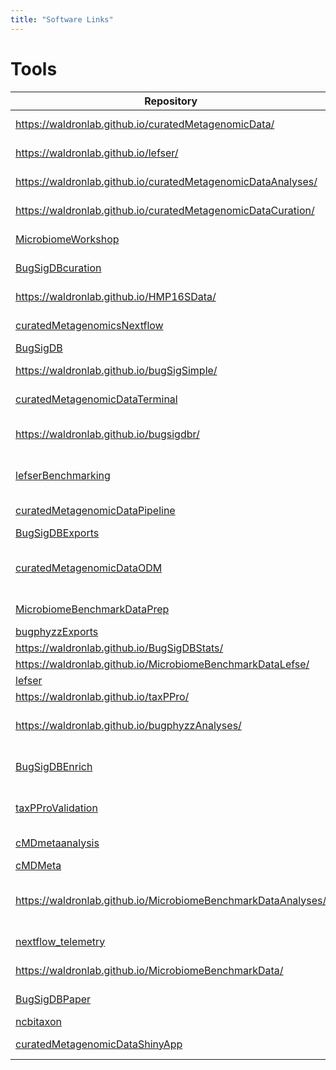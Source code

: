 ```yaml
---
title: "Software Links"
---
```

# Tools

| Repository | Description |
|------------|-------------|
| [https://waldronlab.github.io/curatedMetagenomicData/](https://waldronlab.github.io/curatedMetagenomicData/) | Curated Metagenomic Data of the Human Microbiome | 
| [https://waldronlab.github.io/lefser/](https://waldronlab.github.io/lefser/) | R implementation of the LEfSe method | 
| [https://waldronlab.github.io/curatedMetagenomicDataAnalyses/](https://waldronlab.github.io/curatedMetagenomicDataAnalyses/) | Analyses in R and Python Using curatedMetagenomicData | 
| [https://waldronlab.github.io/curatedMetagenomicDataCuration/](https://waldronlab.github.io/curatedMetagenomicDataCuration/) | Sample Metadata Curation for curatedMetagenomicData | 
| [MicrobiomeWorkshop](https://github.com/waldronlab/MicrobiomeWorkshop) | A workshop on microbiome analysis using Bioconductor | 
| [BugSigDBcuration](https://github.com/waldronlab/BugSigDBcuration) | For documenting issues related to BugSigDB curation. | 
| [https://waldronlab.github.io/HMP16SData/](https://waldronlab.github.io/HMP16SData/) | 16S rRNA Sequencing Data from the Human Microbiome Project | 
| [curatedMetagenomicsNextflow](https://github.com/seandavi/curatedMetagenomicsNextflow) | Curated Metagenomics Data Nextflow workflows | 
| [BugSigDB](https://github.com/waldronlab/BugSigDB) | A microbial signatures database | 
| [https://waldronlab.github.io/bugSigSimple/](https://waldronlab.github.io/bugSigSimple/) | Simple exploratory analysis of curated microbe signatures | 
| [curatedMetagenomicDataTerminal](https://github.com/waldronlab/curatedMetagenomicDataTerminal) | A Command-Line Interface for curatedMetagenomicData | 
| [https://waldronlab.github.io/bugsigdbr/](https://waldronlab.github.io/bugsigdbr/) | R-side access to published microbial signatures from BugSigDB | 
| [lefserBenchmarking](https://github.com/shbrief/lefserBenchmarking) | Benchmarking examples of lefser against LEfSe and microbiomeMarker | 
| [curatedMetagenomicDataPipeline](https://github.com/waldronlab/curatedMetagenomicDataPipeline) | The Preprocessing Pipeline for curatedMetagenomicData | 
| [BugSigDBExports](https://github.com/waldronlab/BugSigDBExports) | BugSigDB data files | 
| [curatedMetagenomicDataODM](https://github.com/shbrief/curatedMetagenomicDataODM) | Genestack's Open Data Management (ODM) setup for curatedMetagenomicData curation | 
| [MicrobiomeBenchmarkDataPrep](https://github.com/waldronlab/MicrobiomeBenchmarkDataPrep) | Preparation of datasets for MicrobiomeBenchmarkData | 
| [bugphyzzExports](https://github.com/waldronlab/bugphyzzExports) | NA | 
| [https://waldronlab.github.io/BugSigDBStats/](https://waldronlab.github.io/BugSigDBStats/) | BugSigDB Stats and Analysis | 
| [https://waldronlab.github.io/MicrobiomeBenchmarkDataLefse/](https://waldronlab.github.io/MicrobiomeBenchmarkDataLefse/) | Running lefse with lefse-conda | 
| [ lefser]( lefser) |  and microbiomeMarker | 
| [https://waldronlab.github.io/taxPPro/](https://waldronlab.github.io/taxPPro/) | NA | 
| [https://waldronlab.github.io/bugphyzzAnalyses/](https://waldronlab.github.io/bugphyzzAnalyses/) | Analyses with data and signatures imported from the bugphyzz package. | 
| [BugSigDBEnrich](https://github.com/waldronlab/BugSigDBEnrich) | A ShinyApp to perform enrichemnt analysis with BugSigDB signatures. | 
| [taxPProValidation](https://github.com/waldronlab/taxPProValidation) | Code for validation analyses for prediction of annotations in bugphyzz | 
| [cMDmetaanalysis](https://github.com/waldronlab/cMDmetaanalysis) | Examples of Meta-analysis using curatedMetagenomicData | 
| [cMDMeta](https://github.com/waldronlab/cMDMeta) | Dashboard for cMD | 
| [https://waldronlab.github.io/MicrobiomeBenchmarkDataAnalyses/](https://waldronlab.github.io/MicrobiomeBenchmarkDataAnalyses/) | Analyses using the datasets provided by the MicrobiomeBenchmarkData package. | 
| [nextflow_telemetry](https://github.com/seandavi/nextflow_telemetry) | Python web api for nextflow web callbacks | 
| [https://waldronlab.github.io/MicrobiomeBenchmarkData/](https://waldronlab.github.io/MicrobiomeBenchmarkData/) | Data for benchmarking in microbiome research. | 
| [BugSigDBPaper](https://github.com/waldronlab/BugSigDBPaper) | Figures and Tables for the BugSigDB paper | 
| [ncbitaxon](https://github.com/waldronlab/ncbitaxon) | Hosting the NCBI taxnomy | 
| [curatedMetagenomicDataShinyApp](https://github.com/waldronlab/curatedMetagenomicDataShinyApp) | ShinyApp for curatedMetagenomicDataCuraiton | 
